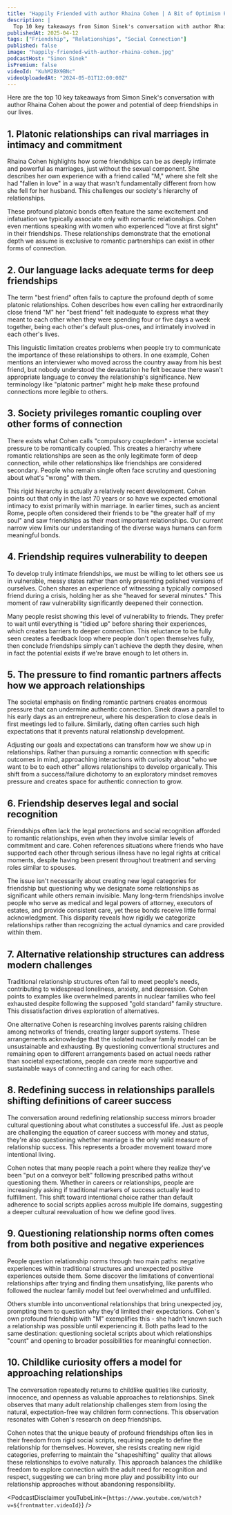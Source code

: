 ```yaml
---
title: "Happily Friended with author Rhaina Cohen | A Bit of Optimism Podcast"
description: |
  Top 10 key takeaways from Simon Sinek's conversation with author Rhaina Cohen about the power and potential of deep friendships in our lives.
publishedAt: 2025-04-12
tags: ["Friendship", "Relationships", "Social Connection"]
published: false
image: "happily-friended-with-author-rhaina-cohen.jpg"
podcastHost: "Simon Sinek"
isPremium: false
videoId: "KuhM2BX9BNc"
videoUploadedAt: "2024-05-01T12:00:00Z"
---
```



<PodcastSummaryPageLayout frontmatter={frontmatter}>

Here are the top 10 key takeaways from Simon Sinek's conversation with author Rhaina Cohen about the power and potential of deep friendships in our lives.

## 1. Platonic relationships can rival marriages in intimacy and commitment

Rhaina Cohen highlights how some friendships can be as deeply intimate and powerful as marriages, just without the sexual component. She describes her own experience with a friend called "M," where she felt she had "fallen in love" in a way that wasn't fundamentally different from how she fell for her husband. This challenges our society's hierarchy of relationships.

These profound platonic bonds often feature the same excitement and infatuation we typically associate only with romantic relationships. Cohen even mentions speaking with women who experienced "love at first sight" in their friendships. These relationships demonstrate that the emotional depth we assume is exclusive to romantic partnerships can exist in other forms of connection.

## 2. Our language lacks adequate terms for deep friendships

The term "best friend" often fails to capture the profound depth of some platonic relationships. Cohen describes how even calling her extraordinarily close friend "M" her "best friend" felt inadequate to express what they meant to each other when they were spending four or five days a week together, being each other's default plus-ones, and intimately involved in each other's lives.

This linguistic limitation creates problems when people try to communicate the importance of these relationships to others. In one example, Cohen mentions an interviewer who moved across the country away from his best friend, but nobody understood the devastation he felt because there wasn't appropriate language to convey the relationship's significance. New terminology like "platonic partner" might help make these profound connections more legible to others.

## 3. Society privileges romantic coupling over other forms of connection

There exists what Cohen calls "compulsory coupledom" - intense societal pressure to be romantically coupled. This creates a hierarchy where romantic relationships are seen as the only legitimate form of deep connection, while other relationships like friendships are considered secondary. People who remain single often face scrutiny and questioning about what's "wrong" with them.

This rigid hierarchy is actually a relatively recent development. Cohen points out that only in the last 70 years or so have we expected emotional intimacy to exist primarily within marriage. In earlier times, such as ancient Rome, people often considered their friends to be "the greater half of my soul" and saw friendships as their most important relationships. Our current narrow view limits our understanding of the diverse ways humans can form meaningful bonds.

## 4. Friendship requires vulnerability to deepen

To develop truly intimate friendships, we must be willing to let others see us in vulnerable, messy states rather than only presenting polished versions of ourselves. Cohen shares an experience of witnessing a typically composed friend during a crisis, holding her as she "heaved for several minutes." This moment of raw vulnerability significantly deepened their connection.

Many people resist showing this level of vulnerability to friends. They prefer to wait until everything is "tidied up" before sharing their experiences, which creates barriers to deeper connection. This reluctance to be fully seen creates a feedback loop where people don't open themselves fully, then conclude friendships simply can't achieve the depth they desire, when in fact the potential exists if we're brave enough to let others in.

## 5. The pressure to find romantic partners affects how we approach relationships

The societal emphasis on finding romantic partners creates enormous pressure that can undermine authentic connection. Sinek draws a parallel to his early days as an entrepreneur, where his desperation to close deals in first meetings led to failure. Similarly, dating often carries such high expectations that it prevents natural relationship development.

Adjusting our goals and expectations can transform how we show up in relationships. Rather than pursuing a romantic connection with specific outcomes in mind, approaching interactions with curiosity about "who we want to be to each other" allows relationships to develop organically. This shift from a success/failure dichotomy to an exploratory mindset removes pressure and creates space for authentic connection to grow.

## 6. Friendship deserves legal and social recognition

Friendships often lack the legal protections and social recognition afforded to romantic relationships, even when they involve similar levels of commitment and care. Cohen references situations where friends who have supported each other through serious illness have no legal rights at critical moments, despite having been present throughout treatment and serving roles similar to spouses.

The issue isn't necessarily about creating new legal categories for friendship but questioning why we designate some relationships as significant while others remain invisible. Many long-term friendships involve people who serve as medical and legal powers of attorney, executors of estates, and provide consistent care, yet these bonds receive little formal acknowledgment. This disparity reveals how rigidly we categorize relationships rather than recognizing the actual dynamics and care provided within them.

## 7. Alternative relationship structures can address modern challenges

Traditional relationship structures often fail to meet people's needs, contributing to widespread loneliness, anxiety, and depression. Cohen points to examples like overwhelmed parents in nuclear families who feel exhausted despite following the supposed "gold standard" family structure. This dissatisfaction drives exploration of alternatives.

One alternative Cohen is researching involves parents raising children among networks of friends, creating larger support systems. These arrangements acknowledge that the isolated nuclear family model can be unsustainable and exhausting. By questioning conventional structures and remaining open to different arrangements based on actual needs rather than societal expectations, people can create more supportive and sustainable ways of connecting and caring for each other.

## 8. Redefining success in relationships parallels shifting definitions of career success

The conversation around redefining relationship success mirrors broader cultural questioning about what constitutes a successful life. Just as people are challenging the equation of career success with money and status, they're also questioning whether marriage is the only valid measure of relationship success. This represents a broader movement toward more intentional living.

Cohen notes that many people reach a point where they realize they've been "put on a conveyor belt" following prescribed paths without questioning them. Whether in careers or relationships, people are increasingly asking if traditional markers of success actually lead to fulfillment. This shift toward intentional choice rather than default adherence to social scripts applies across multiple life domains, suggesting a deeper cultural reevaluation of how we define good lives.

## 9. Questioning relationship norms often comes from both positive and negative experiences

People question relationship norms through two main paths: negative experiences within traditional structures and unexpected positive experiences outside them. Some discover the limitations of conventional relationships after trying and finding them unsatisfying, like parents who followed the nuclear family model but feel overwhelmed and unfulfilled.

Others stumble into unconventional relationships that bring unexpected joy, prompting them to question why they'd limited their expectations. Cohen's own profound friendship with "M" exemplifies this - she hadn't known such a relationship was possible until experiencing it. Both paths lead to the same destination: questioning societal scripts about which relationships "count" and opening to broader possibilities for meaningful connection.

## 10. Childlike curiosity offers a model for approaching relationships

The conversation repeatedly returns to childlike qualities like curiosity, innocence, and openness as valuable approaches to relationships. Sinek observes that many adult relationship challenges stem from losing the natural, expectation-free way children form connections. This observation resonates with Cohen's research on deep friendships.

Cohen notes that the unique beauty of profound friendships often lies in their freedom from rigid social scripts, requiring people to define the relationship for themselves. However, she resists creating new rigid categories, preferring to maintain the "shapeshifting" quality that allows these relationships to evolve naturally. This approach balances the childlike freedom to explore connection with the adult need for recognition and respect, suggesting we can bring more play and possibility into our relationship approaches without abandoning responsibility.

<PodcastDisclaimer
  youTubeLink={`https://www.youtube.com/watch?v=${frontmatter.videoId}`}
/>

</PodcastSummaryPageLayout>
